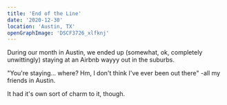 ```yaml
---
title: 'End of the Line'
date: '2020-12-30'
location: 'Austin, TX'
openGraphImage: 'DSCF3726_xlfknj'
---
```


<InteractiveImage
  image_id="DSCF3726_xlfknj"
/>

During our month in Austin, we ended up (somewhat, ok, completely unwittingly) staying at an Airbnb wayyy out in the suburbs.

"You're staying... where? Hm, I don't think I've ever been out there" -all my friends in Austin.

It had it's own sort of charm to it, though.
